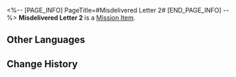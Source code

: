 <%-- [PAGE_INFO]
PageTitle=#Misdelivered Letter 2#
[END_PAGE_INFO] --%>
{{Item Infobox
|id          = 140079
|image       = Item Sealed Letter.png{{subst:void|<!--$UPLOAD:<<SpriteOutput/ItemFigures/190003.png>-<Item Sealed Letter.png>-<Item Icons>>-->}}
|type        = Mission Item
|invCategory = Missions
|rarity      = 3
|effect      = 
|description = An envelope found in Belobog.<br />The envelope reads: To Carlo Eyre, Room B03, Building 35, 6th Street, Administrative District.<br />Maybe someone in the Overworld can help you with this unsent letter.
}}
'''Misdelivered Letter 2''' is a [[Mission Item]].

==Other Languages==
{{Other Languages
|en   = Misdelivered Letter 2
|zhs  = 未妥投的信封•二
|zht  = 未投遞的信封•二
|ja   = 届かなかった手紙&nbsp;2
|ko   = 전해지지 못한 편지•2
|es   = Carta sin entregar (II)
|fr   = Lettre non livrée&nbsp;2
|ru   = Недоставленное письмо II
|th   = จดหมายที่ไม่ได้ส่ง 2
|vi   = Bức Thư Chưa Gửi - 2
|de   = Nicht zugestellter Brief 2
|id   = Surat yang Tidak Terkirim 2
|pt   = Carta Não Entregue 2
}}

==Change History==
{{Change History|1.0}}